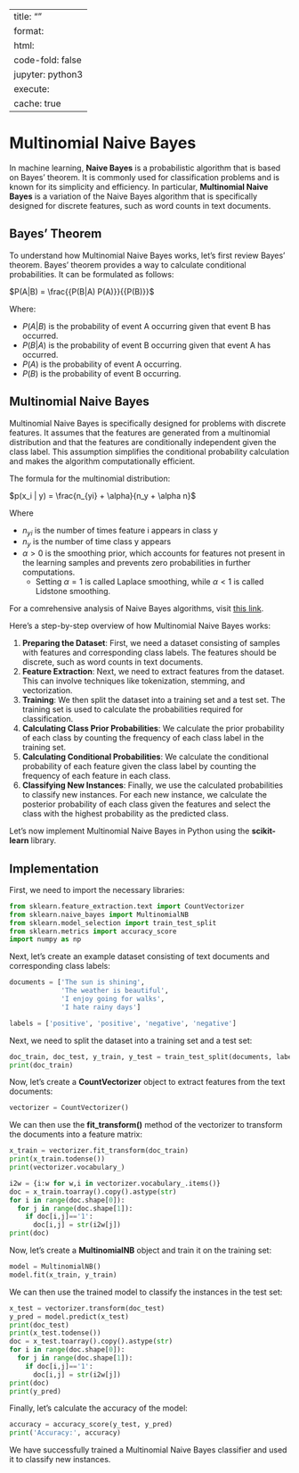 
---
title: ""
format:
  html:
    code-fold: false
jupyter: python3
execute: 
  cache: true
---


# Multinomial Naive Bayes

In machine learning, **Naive Bayes** is a probabilistic algorithm that is based on Bayes' theorem. It is commonly used for classification problems and is known for its simplicity and efficiency. In particular, **Multinomial Naive Bayes** is a variation of the Naive Bayes algorithm that is specifically designed for discrete features, such as word counts in text documents.

## Bayes' Theorem

To understand how Multinomial Naive Bayes works, let's first review Bayes' theorem. Bayes' theorem provides a way to calculate conditional probabilities. It can be formulated as follows:

$P(A|B) = \frac{{P(B|A) P(A)}}{{P(B)}}$

Where:

- $P(A|B)$ is the probability of event A occurring given that event B has occurred.
- $P(B|A)$ is the probability of event B occurring given that event A has occurred.
- $P(A)$ is the probability of event A occurring.
- $P(B)$ is the probability of event B occurring.

## Multinomial Naive Bayes

Multinomial Naive Bayes is specifically designed for problems with discrete features. It assumes that the features are generated from a multinomial distribution and that the features are conditionally independent given the class label. This assumption simplifies the conditional probability calculation and makes the algorithm computationally efficient.

The formula for the multinomial distribution:

$p(x_i | y) = \frac{n_{yi} + \alpha}{n_y + \alpha n}$

Where

- $n_{yi}$ is the number of times feature i appears in class y
- $n_y$ is the number of time class y appears
- $\alpha>0$ is the smoothing prior, which accounts for features not present in the learning samples and prevents zero probabilities in further computations. 
  + Setting $\alpha=1$ is called Laplace smoothing, while $\alpha<1$ is called Lidstone smoothing.

For a comrehensive analysis of Naive Bayes algorithms, visit [this link](https://scikit-learn.org/stable/modules/naive_bayes.html#multinomial-naive-bayes).

Here's a step-by-step overview of how Multinomial Naive Bayes works:

1. **Preparing the Dataset**: First, we need a dataset consisting of samples with features and corresponding class labels. The features should be discrete, such as word counts in text documents.
2. **Feature Extraction**: Next, we need to extract features from the dataset. This can involve techniques like tokenization, stemming, and vectorization.
3. **Training**: We then split the dataset into a training set and a test set. The training set is used to calculate the probabilities required for classification.
4. **Calculating Class Prior Probabilities**: We calculate the prior probability of each class by counting the frequency of each class label in the training set.
5. **Calculating Conditional Probabilities**: We calculate the conditional probability of each feature given the class label by counting the frequency of each feature in each class.
6. **Classifying New Instances**: Finally, we use the calculated probabilities to classify new instances. For each new instance, we calculate the posterior probability of each class given the features and select the class with the highest probability as the predicted class.

Let's now implement Multinomial Naive Bayes in Python using the **scikit-learn** library.

## Implementation

First, we need to import the necessary libraries:

```python
from sklearn.feature_extraction.text import CountVectorizer
from sklearn.naive_bayes import MultinomialNB
from sklearn.model_selection import train_test_split
from sklearn.metrics import accuracy_score
import numpy as np
```

Next, let's create an example dataset consisting of text documents and corresponding class labels:

```python
documents = ['The sun is shining',
             'The weather is beautiful',
             'I enjoy going for walks',
             'I hate rainy days']

labels = ['positive', 'positive', 'negative', 'negative']
```

Next, we need to split the dataset into a training set and a test set:

```python
doc_train, doc_test, y_train, y_test = train_test_split(documents, labels, test_size=0.2, random_state=42)
print(doc_train)
```

Now, let's create a **CountVectorizer** object to extract features from the text documents:

```python
vectorizer = CountVectorizer()
```

We can then use the **fit_transform()** method of the vectorizer to transform the documents into a feature matrix:

```python
x_train = vectorizer.fit_transform(doc_train)
print(x_train.todense())
print(vectorizer.vocabulary_)

i2w = {i:w for w,i in vectorizer.vocabulary_.items()}
doc = x_train.toarray().copy().astype(str)
for i in range(doc.shape[0]):
  for j in range(doc.shape[1]):
    if doc[i,j]=='1':
      doc[i,j] = str(i2w[j])
print(doc)
```



Now, let's create a **MultinomialNB** object and train it on the training set:

```python
model = MultinomialNB()
model.fit(x_train, y_train)
```

We can then use the trained model to classify the instances in the test set:

```python
x_test = vectorizer.transform(doc_test)
y_pred = model.predict(x_test)
print(doc_test)
print(x_test.todense())
doc = x_test.toarray().copy().astype(str)
for i in range(doc.shape[0]):
  for j in range(doc.shape[1]):
    if doc[i,j]=='1':
      doc[i,j] = str(i2w[j])
print(doc)
print(y_pred)
```

Finally, let's calculate the accuracy of the model:

```python
accuracy = accuracy_score(y_test, y_pred)
print('Accuracy:', accuracy)
```

We have successfully trained a Multinomial Naive Bayes classifier and used it to classify new instances.